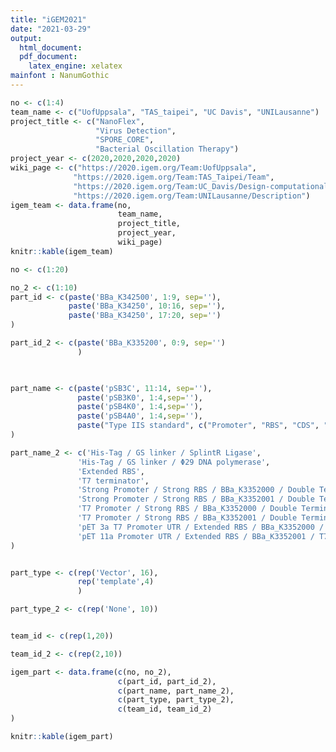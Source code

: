 ```yaml
---
title: "iGEM2021"
date: "2021-03-29"
output: 
  html_document:
  pdf_document:
    latex_engine: xelatex
mainfont : NanumGothic
---
```

```r
no <- c(1:4)
team_name <- c("UofUppsala", "TAS_taipei", "UC Davis", "UNILausanne")
project_title <- c("NanoFlex",
                   "Virus Detection",
                   "SPORE_CORE",
                   "Bacterial Oscillation Therapy")
project_year <- c(2020,2020,2020,2020)
wiki_page <- c("https://2020.igem.org/Team:UofUppsala",
              "https://2020.igem.org/Team:TAS_Taipei/Team",
              "https://2020.igem.org/Team:UC_Davis/Design-computational",
              "https://2020.igem.org/Team:UNILausanne/Description")
igem_team <- data.frame(no, 
                        team_name, 
                        project_title, 
                        project_year, 
                        wiki_page)
knitr::kable(igem_team)
```


```r
no <- c(1:20)

no_2 <- c(1:10)
part_id <- c(paste('BBa_K342500', 1:9, sep=''),
             paste('BBa_K34250', 10:16, sep=''),
             paste('BBa_K34250', 17:20, sep='')
)

part_id_2 <- c(paste('BBa_K335200', 0:9, sep='')
               )


             
part_name <- c(paste('pSB3C', 11:14, sep=''),
               paste('pSB3K0', 1:4,sep=''),
               paste('pSB4K0', 1:4,sep=''),
               paste('pSB4A0', 1:4,sep=''),
               paste("Type IIS standard", c("Promoter", "RBS", "CDS", "terminator"), "template")
)

part_name_2 <- c('His-Tag / GS linker / SplintR Ligase',
               'His-Tag / GS linker / Φ29 DNA polymerase',
               'Extended RBS',
               'T7 terminator',
               'Strong Promoter / Strong RBS / BBa_K3352000 / Double Terminator',
               'Strong Promoter / Strong RBS / BBa_K3352001 / Double Terminator',
               'T7 Promoter / Strong RBS / BBa_K3352000 / Double Terminator',
               'T7 Promoter / Strong RBS / BBa_K3352001 / Double Terminator',
               'pET 3a T7 Promoter UTR / Extended RBS / BBa_K3352000 / T7 Terminator',
               'pET 11a Promoter UTR / Extended RBS / BBa_K3352001 / T7 Terminator'
)


part_type <- c(rep('Vector', 16),
               rep('template',4)
               )

part_type_2 <- c(rep('None', 10))


team_id <- c(rep(1,20))

team_id_2 <- c(rep(2,10))

igem_part <- data.frame(c(no, no_2),
                        c(part_id, part_id_2),
                        c(part_name, part_name_2),
                        c(part_type, part_type_2),
                        c(team_id, team_id_2)
)

knitr::kable(igem_part)

```